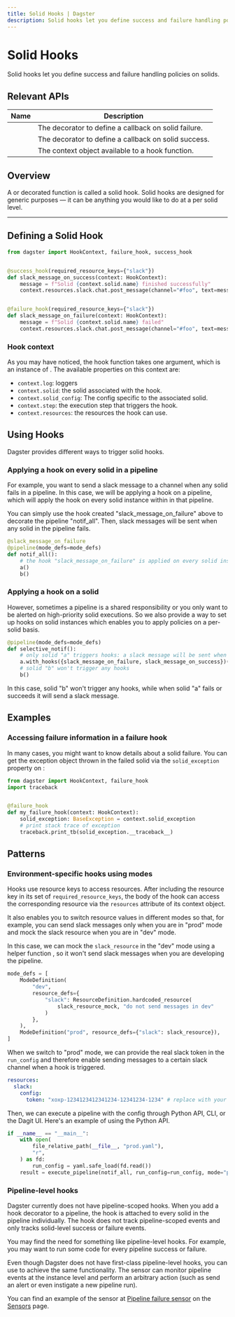 ```yaml
---
title: Solid Hooks | Dagster
description: Solid hooks let you define success and failure handling policies on solids.
---
```


# Solid Hooks

Solid hooks let you define success and failure handling policies on solids.

## Relevant APIs

| Name                                                          | Description                                          |
| ------------------------------------------------------------- | ---------------------------------------------------- |
| <PyObject module="dagster" object="failure_hook" decorator /> | The decorator to define a callback on solid failure. |
| <PyObject module="dagster" object="success_hook" decorator /> | The decorator to define a callback on solid success. |
| <PyObject module="dagster" object="HookContext"  />           | The context object available to a hook function.     |

## Overview

A <PyObject module="dagster" object="success_hook" displayText="@success_hook" /> or <PyObject module="dagster" object="failure_hook" displayText="@failure_hook" /> decorated function is called a solid hook. Solid hooks are designed for generic purposes — it can be anything you would like to do at a per solid level.

---

## Defining a Solid Hook

```python file=/concepts/solids_pipelines/solid_hooks.py startafter=start_repo_marker_0 endbefore=end_repo_marker_0
from dagster import HookContext, failure_hook, success_hook


@success_hook(required_resource_keys={"slack"})
def slack_message_on_success(context: HookContext):
    message = f"Solid {context.solid.name} finished successfully"
    context.resources.slack.chat.post_message(channel="#foo", text=message)


@failure_hook(required_resource_keys={"slack"})
def slack_message_on_failure(context: HookContext):
    message = f"Solid {context.solid.name} failed"
    context.resources.slack.chat.post_message(channel="#foo", text=message)
```

### Hook context

As you may have noticed, the hook function takes one argument, which is an instance of <PyObject module="dagster" object="HookContext" />. The available properties on this context are:

- `context.log`: loggers
- `context.solid`: the solid associated with the hook.
- `context.solid_config`: The config specific to the associated solid.
- `context.step`: the execution step that triggers the hook.
- `context.resources`: the resources the hook can use.

## Using Hooks

Dagster provides different ways to trigger solid hooks.

### Applying a hook on every solid in a pipeline

For example, you want to send a slack message to a channel when any solid fails in a pipeline. In this case, we will be applying a hook on a pipeline, which will apply the hook on every solid instance within in that pipeline.

You can simply use the hook created "slack_message_on_failure" above to decorate the pipeline "notif_all". Then, slack messages will be sent when any solid in the pipeline fails.

```python file=/concepts/solids_pipelines/solid_hooks.py startafter=start_repo_marker_1 endbefore=end_repo_marker_1
@slack_message_on_failure
@pipeline(mode_defs=mode_defs)
def notif_all():
    # the hook "slack_message_on_failure" is applied on every solid instance within this pipeline
    a()
    b()
```

### Applying a hook on a solid

However, sometimes a pipeline is a shared responsibility or you only want to be alerted on high-priority solid executions. So we also provide a way to set up hooks on solid instances which enables you to apply policies on a per-solid basis.

```python file=/concepts/solids_pipelines/solid_hooks.py startafter=start_repo_marker_2 endbefore=end_repo_marker_2
@pipeline(mode_defs=mode_defs)
def selective_notif():
    # only solid "a" triggers hooks: a slack message will be sent when it fails or succeeds
    a.with_hooks({slack_message_on_failure, slack_message_on_success})()
    # solid "b" won't trigger any hooks
    b()
```

In this case, solid "b" won't trigger any hooks, while when solid "a" fails or succeeds it will send a slack message.

## Examples

### Accessing failure information in a failure hook

In many cases, you might want to know details about a solid failure. You can get the exception object thrown in the failed solid via the `solid_exception` property on <PyObject module="dagster" object="HookContext" />:

```python file=/concepts/solids_pipelines/solid_hooks_context.py startafter=start_failure_hook_solid_exception endbefore=end_failure_hook_solid_exception
from dagster import HookContext, failure_hook
import traceback


@failure_hook
def my_failure_hook(context: HookContext):
    solid_exception: BaseException = context.solid_exception
    # print stack trace of exception
    traceback.print_tb(solid_exception.__traceback__)
```

## Patterns

### <Check/> Environment-specific hooks using modes

Hooks use resource keys to access resources. After including the resource key in its set of `required_resource_keys`, the body of the hook can access the corresponding resource via the `resources` attribute of its context object.

It also enables you to switch resource values in different modes so that, for example, you can send slack messages only when you are in "prod" mode and mock the slack resource when you are in "dev" mode.

In this case, we can mock the `slack_resource` in the "dev" mode using a helper function <PyObject module="dagster" object="ResourceDefinition" displayText="ResourceDefinition.hardcoded_resource()"/>, so it won't send slack messages when you are developing the pipeline.

```python file=/concepts/solids_pipelines/solid_hooks.py startafter=start_repo_marker_3 endbefore=end_repo_marker_3
mode_defs = [
    ModeDefinition(
        "dev",
        resource_defs={
            "slack": ResourceDefinition.hardcoded_resource(
                slack_resource_mock, "do not send messages in dev"
            )
        },
    ),
    ModeDefinition("prod", resource_defs={"slack": slack_resource}),
]
```

When we switch to "prod" mode, we can provide the real slack token in the `run_config` and therefore enable sending messages to a certain slack channel when a hook is triggered.

```yaml file=/concepts/solids_pipelines/prod_solid_hooks.yaml
resources:
  slack:
    config:
      token: "xoxp-1234123412341234-12341234-1234" # replace with your slack token
```

Then, we can execute a pipeline with the config through Python API, CLI, or the Dagit UI. Here's an example of using the Python API.

```python file=/concepts/solids_pipelines/solid_hooks.py startafter=start_repo_main endbefore=end_repo_main
if __name__ == "__main__":
    with open(
        file_relative_path(__file__, "prod.yaml"),
        "r",
    ) as fd:
        run_config = yaml.safe_load(fd.read())
    result = execute_pipeline(notif_all, run_config=run_config, mode="prod")
```

### <Cross/> Pipeline-level hooks

Dagster currently does not have pipeline-scoped hooks. When you add a hook decorator to a pipeline, the hook is attached to every solid in the pipeline individually. The hook does not track pipeline-scoped events and only tracks solid-level success or failure events.

You may find the need for something like pipeline-level hooks. For example, you may want to run some code for every pipeline success or failure.

Even though Dagster does not have first-class pipeline-level hooks, you can use <PyObject object="sensor" decorator/> to achieve the same functionality. The sensor can monitor pipeline events at the instance level and perform an arbitrary action (such as send an alert or even instigate a new pipeline run).

You can find an example of the sensor at [Pipeline failure sensor](/concepts/partitions-schedules-sensors/sensors#pipeline-failure-sensor) on the [Sensors](/concepts/partitions-schedules-sensors/sensors) page.
